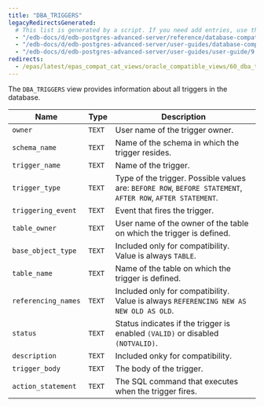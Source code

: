 ```yaml
---
title: "DBA_TRIGGERS"
legacyRedirectsGenerated:
  # This list is generated by a script. If you need add entries, use the `legacyRedirects` key.
  - "/edb-docs/d/edb-postgres-advanced-server/reference/database-compatibility-for-oracle-developers-reference-guide/9.6/Database_Compatibility_for_Oracle_Developers_Reference_Guide.1.159.html"
  - "/edb-docs/d/edb-postgres-advanced-server/user-guides/database-compatibility-for-oracle-developers-guide/9.5/Database_Compatibility_for_Oracle_Developers_Guide.1.271.html"
  - "/edb-docs/d/edb-postgres-advanced-server/user-guides/user-guide/9.5/EDB_Postgres_Enterprise_Guide.1.217.html"
redirects:
  - /epas/latest/epas_compat_cat_views/oracle_compatible_views/60_dba_triggers/ #generated for docs/epas/reorg-role-use-case-mode
---
```


<div id="dba_triggers" class="registered_link"></div>

The `DBA_TRIGGERS` view provides information about all triggers in the database.

| Name                | Type   | Description                                                                                                    |
| ------------------- | ------ | -------------------------------------------------------------------------------------------------------------- |
| `owner`             | `TEXT` | User name of the trigger owner.                                                                              |
| `schema_name`       | `TEXT` | Name of the schema in which the trigger resides.                                                           |
| `trigger_name`      | `TEXT` | Name of the trigger.                                                                                       |
| `trigger_type`      | `TEXT` | Type of the trigger. Possible values are: `BEFORE ROW`, `BEFORE STATEMENT`, `AFTER ROW`, `AFTER STATEMENT`. |
| `triggering_event`  | `TEXT` | Event that fires the trigger.                                                                              |
| `table_owner`       | `TEXT` | User name of the owner of the table on which the trigger is defined.                                       |
| `base_object_type`  | `TEXT` | Included only for compatibility. Value is always `TABLE`.                                                      |
| `table_name`        | `TEXT` | Name of the table on which the trigger is defined.                                                         |
| `referencing_names` | `TEXT` | Included only for compatibility. Value is always `REFERENCING NEW AS NEW OLD AS OLD`.                          |
| `status`            | `TEXT` | Status indicates if the trigger is enabled `(VALID)` or disabled `(NOTVALID)`.                                 |
| `description`       | `TEXT` | Included onky for compatibility.                                                                               |
| `trigger_body`      | `TEXT` | The body of the trigger.                                                                                       |
| `action_statement`  | `TEXT` | The SQL command that executes when the trigger fires.                                                          |
